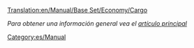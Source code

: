 [[Translation:en/Manual/Base Set/Economy/Cargo]]

''Para obtener una información general vea el [[es/Manual/Base Set/Economy/Carga|artículo principal]]''

[[Category:es/Manual]]